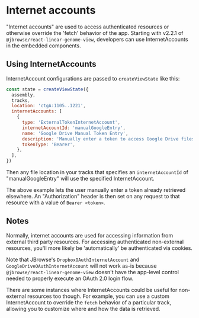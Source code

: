 
<Meta title="Using InternetAccounts" />

# Internet accounts

"Internet accounts" are used to access authenticated resources or otherwise
override the 'fetch' behavior of the app. Starting with v2.2.1 of
`@jbrowse/react-linear-genome-view`, developers can use InternetAccounts in the
embedded components.

## Using InternetAccounts

InternetAccount configurations are passed to `createViewState` like this:

```js
const state = createViewState({
  assembly,
  tracks,
  location: 'ctgA:1105..1221',
  internetAccounts: [
    {
      type: 'ExternalTokenInternetAccount',
      internetAccountId: 'manualGoogleEntry',
      name: 'Google Drive Manual Token Entry',
      description: 'Manually enter a token to access Google Drive files',
      tokenType: 'Bearer',
    },
  ],
})
```

Then any file location in your tracks that specifies an `internetAccountId` of
"manualGoogleEntry" will use the specified InternetAccount.

<Story of={WithInternetAccounts} />

The above example lets the user manually enter a token already retrieved
elsewhere. An "Authorization" header is then set on any request to that resource
with a value of `Bearer <token>`.

## Notes

Normally, internet accounts are used for accessing information from external
third party resources. For accessing authenticated non-external resources,
you'll more likely be 'automatically' be authenticated via cookies.

Note that JBrowse's `DropboxOAuthInternetAccount` and
`GoogleDriveOAuthInternetAccount` will not work as-is because
`@jbrowse/react-linear-genome-view` doesn't have the app-level control needed
to properly execute an OAuth 2.0 login flow.

There are some instances where InternetAccounts could be useful for
non-external resources too though. For example, you can use a custom
InternetAccount to override the `fetch` behavior of a particular track,
allowing you to customize where and how the data is retrieved.

